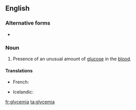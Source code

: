 ==English==
{{wikipedia}}

===Alternative forms===
* {{l|en|glucæmia}} {{qualifier|obsolete}}

===Noun===
{{en-noun|-}}

# {{medicine}} Presence of an unusual amount of [[glucose]] in the [[blood]].

====Translations====
{{trans-top|presence of an unusual amount of glucose in the blood}}
* French: {{t|fr|glycémie|f}}
{{trans-mid}}
* Icelandic: {{t|is|sykurdreyri|m}}
{{trans-bottom}}

[[fr:glycemia]]
[[ta:glycemia]]